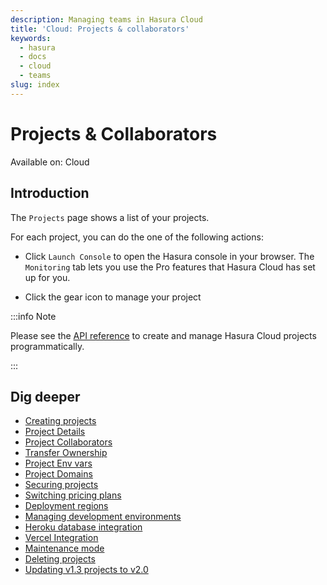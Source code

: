 ```yaml
---
description: Managing teams in Hasura Cloud
title: 'Cloud: Projects & collaborators'
keywords:
  - hasura
  - docs
  - cloud
  - teams
slug: index
---
```



# Projects & Collaborators

<div className='badge badge--primary heading-badge'>Available on: Cloud</div>

## Introduction

The `Projects` page shows a list of your projects.

<Thumbnail src='/img/projects/projects-list.png' alt='Projects list' width='1200px' />

For each project, you can do the one of the following actions:

<Thumbnail src='/img/projects/project-actions.png' alt='Project actions' width='860px' />

- Click `Launch Console` to open the Hasura console in your browser. The `Monitoring` tab lets you use the Pro features
  that Hasura Cloud has set up for you.

<Thumbnail src='/img/observability/monitoring-tab-overview.png' alt='Hasura Console: Monitoring tab' width='900px' />

- Click the gear icon to manage your project

<Thumbnail src='/img/projects/project-details.png' alt='General tab' width='900px' />

:::info Note

Please see the [API reference](/api-reference/cloud-api-reference.mdx) to create and manage Hasura Cloud projects
programmatically.

:::

## Dig deeper

- [Creating projects](/projects/create.mdx)
- [Project Details](/projects/details.mdx)
- [Project Collaborators](/projects/collaborators.mdx)
- [Transfer Ownership](/projects/ownership.mdx)
- [Project Env vars](/projects/env-vars.mdx)
- [Project Domains](/projects/domains.mdx)
- [Securing projects](/projects/secure.mdx)
- [Switching pricing plans](/projects/pricing.mdx)
- [Deployment regions](/projects/regions.mdx)
- [Managing development environments](/projects/environments.mdx)
- [Heroku database integration](/projects/heroku-url-sync.mdx)
- [Vercel Integration](/projects/vercel-integration.mdx)
- [Maintenance mode](/projects/maintenance-mode.mdx)
- [Deleting projects](/projects/delete.mdx)
- [Updating v1.3 projects to v2.0](/projects/move-project-v2.mdx)
